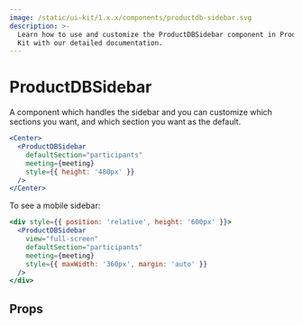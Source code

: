 ```yaml
---
image: /static/ui-kit/1.x.x/components/productdb-sidebar.svg
description: >-
  Learn how to use and customize the ProductDBSidebar component in ProductDB's React UI
  Kit with our detailed documentation.
---
```


# ProductDBSidebar

A component which handles the sidebar and
you can customize which sections you want, and which section you want as the default.

```jsx live
<Center>
  <ProductDBSidebar
    defaultSection="participants"
    meeting={meeting}
    style={{ height: '480px' }}
  />
</Center>
```

To see a mobile sidebar:

```jsx live
<div style={{ position: 'relative', height: '600px' }}>
  <ProductDBSidebar
    view="full-screen"
    defaultSection="participants"
    meeting={meeting}
    style={{ maxWidth: '360px', margin: 'auto' }}
  />
</div>
```

## Props

<PropsTable of="productdb-sidebar" />

<head>
  <title>React UI Kit ProductDBSidebar</title>
</head>
